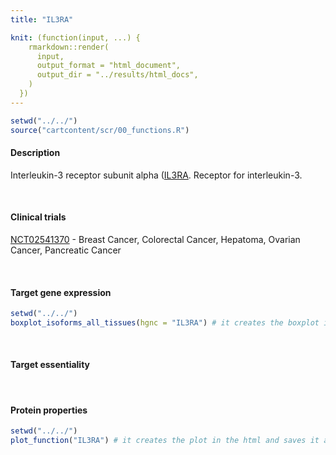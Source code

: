 ```yaml
---
title: "IL3RA"

knit: (function(input, ...) {
    rmarkdown::render(
      input,
      output_format = "html_document",
      output_dir = "../results/html_docs",
    )
  })
---
```

<style>
img {
    max-width: 30cm;
}
</style>
```r
setwd("../../")
source("cartcontent/scr/00_functions.R")
```

<h4>Description</h4>
Interleukin-3 receptor subunit alpha ([IL3RA](https://www.uniprot.org/uniprot/P26951). Receptor for interleukin-3.

<br> 

<h4>Clinical trials</h4>
[NCT02541370](https://clinicaltrials.gov/ct2/show/NCT02541370) - Breast Cancer, Colorectal Cancer, Hepatoma, Ovarian Cancer, Pancreatic Cancer

<br>

<h4>Target gene expression</h4>
```r
setwd("../../")
boxplot_isoforms_all_tissues(hgnc = "IL3RA") # it creates the boxplot in the html and saves it as .pdf in the plot/isoform_expression folder
```

<br>

<h4>Target essentiality</h4>

<br>

<h4>Protein properties</h4>
```r
setwd("../../")
plot_function("IL3RA") # it creates the plot in the html and saves it as .pdf in the plot/protein_properties folder
```